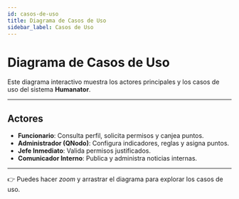 ```yaml
---
id: casos-de-uso
title: Diagrama de Casos de Uso
sidebar_label: Casos de Uso
---
```


# Diagrama de Casos de Uso

Este diagrama interactivo muestra los actores principales y los casos de uso del sistema **Humanator**.


<UseCaseDiagram />

---

## Actores
- **Funcionario**: Consulta perfil, solicita permisos y canjea puntos.  
- **Administrador (QNodo)**: Configura indicadores, reglas y asigna puntos.  
- **Jefe Inmediato**: Valida permisos justificados.  
- **Comunicador Interno**: Publica y administra noticias internas.  

---

👉 Puedes hacer *zoom* y arrastrar el diagrama para explorar los casos de uso.
